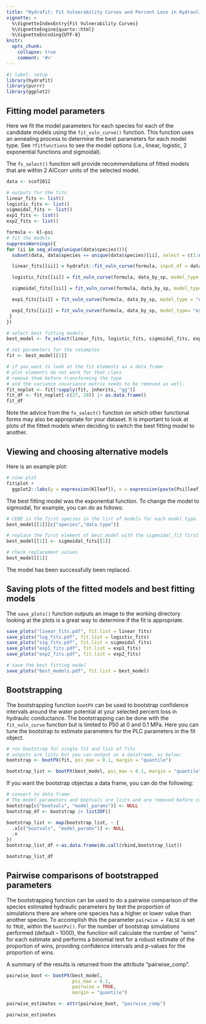 ```yaml
---
title: "Hydrafit: Fit Vulnerability Curves and Percent Loss in Hydraulic Conductance"
vignette: >
  %\VignetteIndexEntry{Fit Vulnerability Curves}
  %\VignetteEngine{quarto::html}
  %\VignetteEncoding{UTF-8}
knitr:
  opts_chunk:
    collapse: true
    comment: '#>'
---
```


```r
#| label: setup
library(hydrafit)
library(purrr)
library(ggplot2)
```

## Fitting model parameters 

Here we fit the model parameters for each species for each of the candidate models using the `fit_vuln_curve()` function. This function uses an annealing process to determine the best parameters for each model type. See `?fitfunctions` to see the model options (i.e., linear, logistic, 2 exponential functions and sigmoidal).

The `fx_select()` function will provide recommendations of fitted models that are within 2 AICcorr units of the selected model. 

```r
data <- scof2012

# outputs for the fits
linear_fits <- list()
logistic_fits <- list()
sigmoidal_fits <- list()
exp1_fits <- list()
exp2_fits <- list()

formula <- kl~psi
# fit the models
suppressWarnings({
for (ii in seq_along(unique(data$species))){
  subset(data, data$species == unique(data$species)[ii], select = c(1:ncol(data))) -> data_by_sp

  linear_fits[[ii]] = hydrafit::fit_vuln_curve(formula, input_df = data_by_sp, model_type = "Linear", plot = T)

  logistic_fits[[ii]] = fit_vuln_curve(formula, data_by_sp, model_type = "log", plot=T)

  sigmoidal_fits[[ii]] = fit_vuln_curve(formula, data_by_sp, model_type= "sig", plot=T)

  exp1_fits[[ii]] = fit_vuln_curve(formula, data_by_sp, model_type = "exp", plot=T)

  exp2_fits[[ii]] = fit_vuln_curve(formula, data_by_sp, model_type= "exp2", plot=T)
 }
})

# select best fitting models
best_model <- fx_select(linear_fits, logistic_fits, sigmoidal_fits, exp1_fits, exp2_fits)

# set parameters for the resamples
fit <- best_model[[1]]

# if you want to look at the fit elements as a data frame
# plot elements do not work for that class
# remove them before transforming the type
# and the variance covariance matrix needs to be removed as well. 
fit_noplot <- fit[!sapply(fit, inherits, "gg")]
fit_df <- fit_noplot[-c(27, 28)] |> as.data.frame()
fit_df
```

Note the advice from the `fx_select()` function on which other functional forms may also be appropriate for your dataset. It is important to look at plots of the fitted models when deciding to switch the best fitting model to another. 

## Viewing and choosing alternative models

Here is an example plot:
```r
# view plot
fit$plot +
  ggplot2::labs(y = expression(K[leaf]), x = expression(paste(Psi[leaf], " (-MPa)")))
```

The best fitting model was the exponential function. To change the model to sigmoidal, for example, you can do as follows:
```r
# CEBE is the first species in the list of models for each model type.
best_model[[1]][c("species","data.type")]

# replace the first element of best_model with the sigmoidal_fit first element
best_model[[1]] <- sigmoidal_fits[[1]]

# check replacement values
best_model[[1]]
```
The model has been successfully been replaced. 

## Saving plots of the fitted models and best fitting models

The `save_plots()` function outputs an image to the working directory looking at the plots is a great way to determine if the fit is appropriate. 
```r

save_plots("linear_fits.pdf", fit.list = linear_fits)
save_plots("log_fits.pdf", fit.list = logistic_fits)
save_plots("sig_fits.pdf", fit.list = sigmoidal_fits)
save_plots("exp1_fits.pdf", fit.list = exp1_fits)
save_plots("exp2_fits.pdf", fit.list = exp2_fits)

# save the best fitting model
save_plots("best_models.pdf", fit.list = best_model)
```


## Bootstrapping

The bootstrapping function `bootPX` can be used to bootstrap confidence intervals around the water potential at your selected percent loss in hydraulic conductance. The bootstrapping can be done with the `fit_vuln_curve` function but is limited to P50 at 0 and 0.1 MPa. Here you can tune the bootstrap to estimate parameters for the PLC parameters in the fit object. 
```r
# run bootstrap for single fit and list of fits
# outputs are lists but you can output as a dataframe, as below:
bootstrap <- bootPX(fit, psi_max = 0.1, margin = "quantile")

bootstrap_list <- bootPX(best_model, psi_max = 0.1, margin = "quantile")

```

If you want the bootstrap objectas a data frame, you can do the following:
```r
# convert to data frame
# The model parameters and bootvals are lists and are removed before conversion
bootstrap[c("bootvals", "model_params")] <- NULL
bootstrap_df <- bootstrap |> list2DF()

bootstrap_list <- map(bootstrap_list, ~ {
  .x[c("bootvals", "model_params")] <- NULL
  .x
})
bootstrap_list_df <-as.data.frame(do.call(rbind,bootstrap_list))

bootstrap_list_df

```

## Pairwise comparisons of bootstrapped parameters
The bootstrapping function can be used to do a pairwise comparison of the species estimated hydraulic parameters by test the proportion of simulations there are where one species has a higher or lower value than another species. To accomplish this the parameter `pairwise = FALSE` is set to `TRUE`, within the `bootPx()`. For the number of bootstrap simulations performed (default -- 1000), the function will calculate the number of "wins" for each estimate and performs a binomial test for a robust estimate of the proportion of wins, providing confidence intervals and p-values for the proportion of wins.

A summary of the results is returned from the attribute "pairwise_comp". 
```r
pairwise_boot <- bootPX(best_model,
                        psi_max = 0.1,
                        pairwise = TRUE,
                        margin = "quantile")

pairwise_estimates <- attr(pairwise_boot, "pairwise_comp")

pairwise_estimates

```

